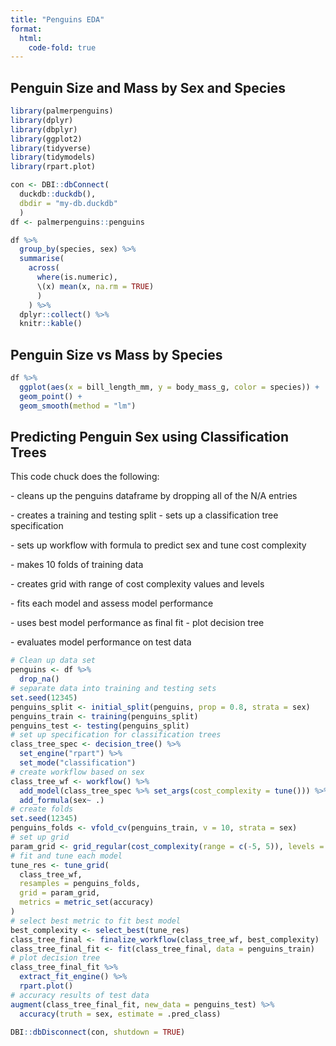 ```yaml
---
title: "Penguins EDA"
format:
  html:
    code-fold: true
---
```


## Penguin Size and Mass by Sex and Species

```r
library(palmerpenguins)
library(dplyr)
library(dbplyr)
library(ggplot2)
library(tidyverse)
library(tidymodels)
library(rpart.plot)

con <- DBI::dbConnect(
  duckdb::duckdb(), 
  dbdir = "my-db.duckdb"
  )
df <- palmerpenguins::penguins
```

```r
df %>%
  group_by(species, sex) %>%
  summarise(
    across(
      where(is.numeric), 
      \(x) mean(x, na.rm = TRUE)
      )
    ) %>%
  dplyr::collect() %>%
  knitr::kable()
```

## Penguin Size vs Mass by Species

```r
df %>%
  ggplot(aes(x = bill_length_mm, y = body_mass_g, color = species)) +
  geom_point() + 
  geom_smooth(method = "lm")
```

## Predicting Penguin Sex using Classification Trees

This code chuck does the following:

\- cleans up the penguins dataframe by dropping all of the N/A entries

\- creates a training and testing split - sets up a classification tree specification

\- sets up workflow with formula to predict sex and tune cost complexity

\- makes 10 folds of training data

\- creates grid with range of cost complexity values and levels

\- fits each model and assess model performance

\- uses best model performance as final fit - plot decision tree

\- evaluates model performance on test data

```r
# Clean up data set
penguins <- df %>%
  drop_na()
# separate data into training and testing sets
set.seed(12345)
penguins_split <- initial_split(penguins, prop = 0.8, strata = sex)
penguins_train <- training(penguins_split)
penguins_test <- testing(penguins_split)
# set up specification for classification trees
class_tree_spec <- decision_tree() %>%
  set_engine("rpart") %>%
  set_mode("classification")
# create workflow based on sex
class_tree_wf <- workflow() %>%
  add_model(class_tree_spec %>% set_args(cost_complexity = tune())) %>%
  add_formula(sex~ .)
# create folds
set.seed(12345)
penguins_folds <- vfold_cv(penguins_train, v = 10, strata = sex)
# set up grid
param_grid <- grid_regular(cost_complexity(range = c(-5, 5)), levels = 10)
# fit and tune each model
tune_res <- tune_grid(
  class_tree_wf, 
  resamples = penguins_folds, 
  grid = param_grid, 
  metrics = metric_set(accuracy)
)
# select best metric to fit best model
best_complexity <- select_best(tune_res)
class_tree_final <- finalize_workflow(class_tree_wf, best_complexity)
class_tree_final_fit <- fit(class_tree_final, data = penguins_train)
# plot decision tree
class_tree_final_fit %>%      
  extract_fit_engine() %>%      
  rpart.plot()
# accuracy results of test data
augment(class_tree_final_fit, new_data = penguins_test) %>%      
  accuracy(truth = sex, estimate = .pred_class)
```

```r
DBI::dbDisconnect(con, shutdown = TRUE)
```
